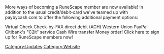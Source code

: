 {{update|date=12 July 2002}}
More ways of becoming a RuneScape member are now available! In addition to the usual credit/debit-card we've teamed up with paybycash.com to offer the following additional payment options:

Virtual Check Check-by-FAX direct debit (ACH) Western Union PayPal Citibank's "C2it" service Cash Wire transfer Money order! Click here to sign up for RuneScape members now!
[[Category:Updates]]
[[Category:Website]]

